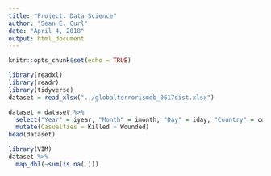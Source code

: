 ```yaml
---
title: "Project: Data Science"
author: "Sean E. Curl"
date: "April 4, 2018"
output: html_document
---
```


```r
knitr::opts_chunk$set(echo = TRUE)
```


```r
library(readxl)
library(readr)
library(tidyverse)
dataset = read_xlsx("../globalterrorismdb_0617dist.xlsx")

dataset = dataset %>%
  select("Year" = iyear, "Month" = imonth, "Day" = iday, "Country" = country_txt, "Region" = region_txt, "AttackType" = attacktype1_txt, "Target" = target1, "Killed" = nkill, "Wounded" = nwound, "Summary" = summary, "Group" = gname, "Target_Type" = targtype1_txt, "Weapon_type" = weapsubtype1_txt, "Motive" = motive) %>%
  mutate(Casualties = Killed + Wounded)
head(dataset)

library(VIM)
dataset %>% 
  map_dbl(~sum(is.na(.)))
```
